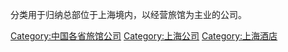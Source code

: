 分类用于归纳总部位于上海境内，以经营旅馆为主业的公司。

[[Category:中国各省旅馆公司|Category:中国各省旅馆公司]]
[[Category:上海公司|Category:上海公司]]
[[Category:上海酒店|Category:上海酒店]]